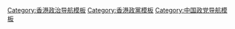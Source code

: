 [[Category:香港政治导航模板‎|Category:香港政治导航模板‎]]
[[Category:香港政黨模板‎|Category:香港政黨模板‎]]
[[Category:中国政党导航模板‎|Category:中国政党导航模板‎]]